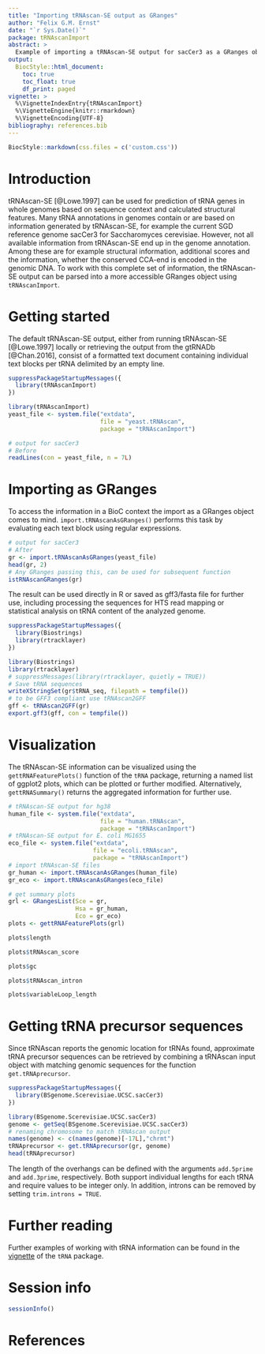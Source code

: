 ```yaml
---
title: "Importing tRNAscan-SE output as GRanges"
author: "Felix G.M. Ernst"
date: "`r Sys.Date()`"
package: tRNAscanImport
abstract: >
  Example of importing a tRNAscan-SE output for sacCer3 as a GRanges object
output:
  BiocStyle::html_document:
    toc: true
    toc_float: true
    df_print: paged
vignette: >
  %\VignetteIndexEntry{tRNAscanImport}
  %\VignetteEngine{knitr::rmarkdown}
  %\VignetteEncoding{UTF-8}
bibliography: references.bib
---
```


```r
BiocStyle::markdown(css.files = c('custom.css'))
```

# Introduction

tRNAscan-SE [@Lowe.1997] can be used for prediction of tRNA genes in whole
genomes based on sequence context and calculated structural features. Many tRNA
annotations in genomes contain or are based on information generated by
tRNAscan-SE, for example the current SGD reference genome sacCer3 for
Saccharomyces cerevisiae. However, not all available information from
tRNAscan-SE end up in the genome annotation. Among these are for example
structural information, additional scores and the information, whether the
conserved CCA-end is encoded in the genomic DNA. To work with this complete set
of information, the tRNAscan-SE output can be parsed into a more accessible
GRanges object using `tRNAscanImport`.

# Getting started

The default tRNAscan-SE output, either from running tRNAscan-SE [@Lowe.1997]
locally or retrieving the output from the gtRNADb [@Chan.2016], consist of a
formatted text document containing individual text blocks per tRNA delimited by
an empty line.
```r
suppressPackageStartupMessages({
  library(tRNAscanImport)
})
```
```r
library(tRNAscanImport)
yeast_file <- system.file("extdata",
                          file = "yeast.tRNAscan",
                          package = "tRNAscanImport")

# output for sacCer3
# Before
readLines(con = yeast_file, n = 7L)
```

# Importing as GRanges

To access the information in a BioC context the import as a GRanges object
comes to mind. `import.tRNAscanAsGRanges()` performs this task by evaluating
each text block using regular expressions.

```r
# output for sacCer3
# After
gr <- import.tRNAscanAsGRanges(yeast_file)
head(gr, 2)
# Any GRanges passing this, can be used for subsequent function
istRNAscanGRanges(gr)
```

The result can be used directly in R or saved as gff3/fasta file for further
use, including processing the sequences for HTS read mapping or statistical
analysis on tRNA content of the analyzed genome.
```r
suppressPackageStartupMessages({
  library(Biostrings)
  library(rtracklayer)
})
```
```r
library(Biostrings)
library(rtracklayer)
# suppressMessages(library(rtracklayer, quietly = TRUE))
# Save tRNA sequences
writeXStringSet(gr$tRNA_seq, filepath = tempfile())
# to be GFF3 compliant use tRNAscan2GFF
gff <- tRNAscan2GFF(gr)
export.gff3(gff, con = tempfile())
```

# Visualization

The tRNAscan-SE information can be visualized using the `gettRNAFeaturePlots()`
function of the `tRNA` package, returning a named list of ggplot2 plots, which 
can be plotted or further modified.
Alternatively, `gettRNASummary()` returns the aggregated information for
further use.

```r
# tRNAscan-SE output for hg38
human_file <- system.file("extdata",
                          file = "human.tRNAscan",
                          package = "tRNAscanImport")
# tRNAscan-SE output for E. coli MG1655
eco_file <- system.file("extdata",
                        file = "ecoli.tRNAscan",
                        package = "tRNAscanImport")
# import tRNAscan-SE files
gr_human <- import.tRNAscanAsGRanges(human_file)
gr_eco <- import.tRNAscanAsGRanges(eco_file)

# get summary plots
grl <- GRangesList(Sce = gr,
                   Hsa = gr_human,
                   Eco = gr_eco)
plots <- gettRNAFeaturePlots(grl)
```
```r
plots$length
```
```r
plots$tRNAscan_score
```
```r
plots$gc
```
```r
plots$tRNAscan_intron
```
```r
plots$variableLoop_length
```

# Getting tRNA precursor sequences

Since tRNAscan reports the genomic location for tRNAs found, approximate tRNA
precursor sequences can be retrieved by combining a tRNAscan input object with 
matching genomic sequences for the function `get.tRNAprecursor`.

```r
suppressPackageStartupMessages({
  library(BSgenome.Scerevisiae.UCSC.sacCer3)
})
```
```r
library(BSgenome.Scerevisiae.UCSC.sacCer3)
genome <- getSeq(BSgenome.Scerevisiae.UCSC.sacCer3)
# renaming chromosome to match tRNAscan output
names(genome) <- c(names(genome)[-17L],"chrmt")
tRNAprecursor <- get.tRNAprecursor(gr, genome)
head(tRNAprecursor)
```

The length of the overhangs can be defined with the arguments `add.5prime` and 
`add.3prime`, respectively. Both support individual lengths for each tRNA and 
require values to be integer only. In addition, introns can be removed by 
setting `trim.introns = TRUE`. 

# Further reading

Further examples of working with tRNA information can be found in the 
[vignette](tRNA.html) of the `tRNA` package.

# Session info

```r
sessionInfo()
```

# References
